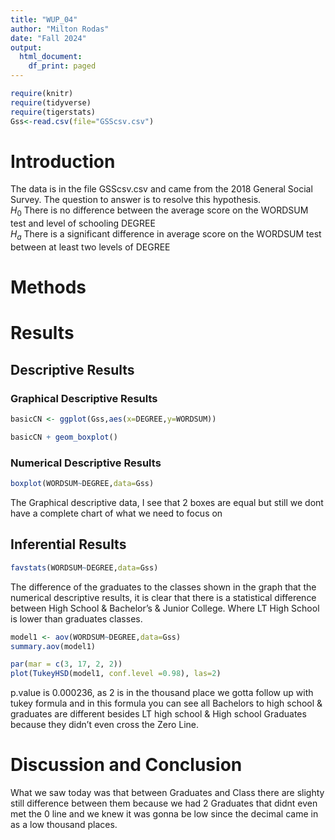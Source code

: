 ```yaml
---
title: "WUP_04"
author: "Milton Rodas"
date: "Fall 2024"
output:
  html_document:
    df_print: paged
---
```


```r
require(knitr)
require(tidyverse)
require(tigerstats)
Gss<-read.csv(file="GSScsv.csv")
```

# Introduction

<!--In this section you explain what you are trying to show.  Where did the data come from?  What is the research or other question you are trying to answer?!-->

The data is in the file GSScsv.csv and came from the 2018 General Social Survey.  The question to answer is to resolve this hypothesis.  
$H_0$ There is no difference between the average score on the WORDSUM test and level of schooling DEGREE  
$H_a$ There is a significant difference in average score on the WORDSUM test between at least two levels of DEGREE  

# Methods

<!--Mention that you intend to use chatGPT to the greatest extent possible. Give credit to chatGPT when you use it to create code in your report. Decide on your methods:  use "variable analysis" or other appropriate descriptors.  Make sure to choose at least one graphical method and at least one numerical method.!-->

# Results

<!--Divide this section into two sub-sections:  One for your descriptive  results and one for your inferential results.!-->

## Descriptive Results

### Graphical Descriptive Results

<!--Graphical results here.  Make sure to show your code.  Provide appropriate labels for axes, giving units if possible, and provide a good title for the graph, too.  Use the graphical results to describe the patterns if any that exist in the data as focused toward the research question!-->

```r
basicCN <- ggplot(Gss,aes(x=DEGREE,y=WORDSUM))

basicCN + geom_boxplot()
```



### Numerical Descriptive Results

```r
boxplot(WORDSUM~DEGREE,data=Gss)
```

The Graphical descriptive data, I see that 2 boxes are equal but still we dont have a complete chart of what we need to focus on

<!--Numerical results go here. Use the numerical results to describe the patterns if any that exist in the data as focused toward the research question!-->

## Inferential Results

```r
favstats(WORDSUM~DEGREE,data=Gss)
```

The difference of the graduates to the classes shown in the graph that the numerical descriptive results, it is clear that there is a statistical difference between High School & Bachelor's & Junior College. Where LT High School is lower than graduates classes.

<!--State hypothesis clearly.  Make sure your discussion of the inferential test covers all the aspects that the test output produces, such as test statistic, p-value etc.  Make a decision about the null hypothesis, explain the assumptions on which the selected test/procedure was based, and why the chosen procedure satisfys the assumptions and is appropriate to answer the research question!-->

```r
model1 <- aov(WORDSUM~DEGREE,data=Gss)
summary.aov(model1)
```
```r
par(mar = c(3, 17, 2, 2))
plot(TukeyHSD(model1, conf.level =0.98), las=2)
```

  p.value is 0.000236, as 2 is in the thousand place we gotta follow up with tukey formula and in this formula you can see all Bachelors to high school & graduates are different besides LT high school & High school Graduates because they didn't even cross the Zero Line.

# Discussion and Conclusion

<!--Discussion and conclusion here.  If you found a relationship be sure to consider whether the relationship occurs because one of the variavbles causes the other, or whether they perhasps are related for some other reason.  Watch the chapter 6 videos from the GeorgeTown videos collection.!-->

What we saw today was that between Graduates and Class there are slighty still difference between them because we had 2 Graduates that didnt even met the 0 line and we knew it was gonna be low since the decimal came in as a low thousand places.



